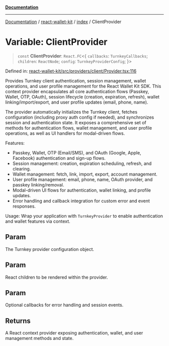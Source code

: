 [**Documentation**](../../../README.mdx)

***

[Documentation](../../../modules.mdx) / [react-wallet-kit](../../README.mdx) / [index](../README.mdx) / ClientProvider

# Variable: ClientProvider

> `const` **ClientProvider**: `React.FC`\<\{ `callbacks`: `TurnkeyCallbacks`; `children`: `ReactNode`; `config`: `TurnkeyProviderConfig`; \}\>

Defined in: [react-wallet-kit/src/providers/client/Provider.tsx:116](https://github.com/tkhq/sdk/blob/main/packages/react-wallet-kit/src/providers/client/Provider.tsx#L116)

Provides Turnkey client authentication, session management, wallet operations, and user profile management
for the React Wallet Kit SDK. This context provider encapsulates all core authentication flows (Passkey, Wallet, OTP, OAuth),
session lifecycle (creation, expiration, refresh), wallet linking/import/export, and user profile updates (email, phone, name).

The provider automatically initializes the Turnkey client, fetches configuration (including proxy auth config if needed),
and synchronizes session and authentication state. It exposes a comprehensive set of methods for authentication flows,
wallet management, and user profile operations, as well as UI handlers for modal-driven flows.

Features:
- Passkey, Wallet, OTP (Email/SMS), and OAuth (Google, Apple, Facebook) authentication and sign-up flows.
- Session management: creation, expiration scheduling, refresh, and clearing.
- Wallet management: fetch, link, import, export, account management.
- User profile management: email, phone, name, OAuth provider, and passkey linking/removal.
- Modal-driven UI flows for authentication, wallet linking, and profile updates.
- Error handling and callback integration for custom error and event responses.

Usage:
Wrap your application with `TurnkeyProvider` to enable authentication and wallet features via context.

## Param

The Turnkey provider configuration object.

## Param

React children to be rendered within the provider.

## Param

Optional callbacks for error handling and session events.

## Returns

A React context provider exposing authentication, wallet, and user management methods and state.
